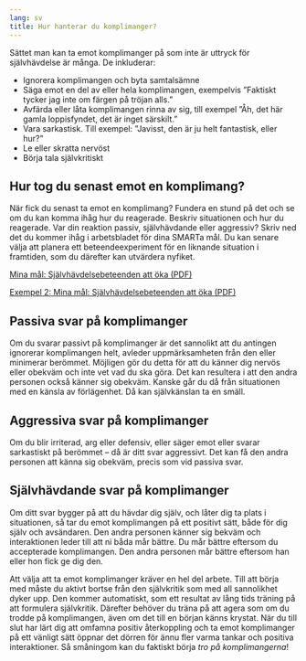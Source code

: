```yaml
---
lang: sv
title: Hur hanterar du komplimanger?
---
```


Sättet man kan ta emot komplimanger på som inte är uttryck för
självhävdelse är många. De inkluderar:

-   Ignorera komplimangen och byta samtalsämne
-   Säga emot en del av eller hela komplimangen, exempelvis ”Faktiskt
    tycker jag inte om färgen på tröjan alls.”
-   Avfärda eller låta komplimangen rinna av sig, till exempel ”Åh, det
    här gamla loppisfyndet, det är inget särskilt.”
-   Vara sarkastisk. Till exempel: ”Javisst, den är ju helt fantastisk,
    eller hur?”
-   Le eller skratta nervöst
-   Börja tala självkritiskt

## Hur tog du senast emot en komplimang?

När fick du senast ta emot en komplimang? Fundera en stund på det och se
om du kan komma ihåg hur du reagerade. Beskriv situationen och hur du
reagerade. Var din reaktion passiv, självhävdande eller aggressiv? Skriv ned det du kommer ihåg i arbetsbladet för dina SMARTa mål. Du kan senare välja att planera ett beteendeexperiment för en liknande situation i framtiden, som du därefter kan utvärdera nyfiket.

::: {.content-visible when-format="html"}
[Mina mål: Självhävdelsebeteenden att öka (PDF)](forms/100respekt-SMARTa-mal.pdf)

[Exempel 2: Mina mål: Självhävdelsebeteenden att öka (PDF)](forms/100respekt-exempel-2-SMARTa-mal.pdf)
:::

## Passiva svar på komplimanger

Om du svarar passivt på komplimanger är det sannolikt att du antingen
ignorerar komplimangen helt, avleder uppmärksamheten från den eller
minimerar berömmet. Möjligen gör du detta för att du känner dig nervös
eller obekväm och inte vet vad du ska göra. Det kan resultera i att den
andra personen också känner sig obekväm. Kanske går du då från
situationen med en känsla av förlägenhet. Då kan självkänslan ta en
smäll.

## Aggressiva svar på komplimanger

Om du blir irriterad, arg eller defensiv, eller säger emot eller svarar
sarkastiskt på berömmet -- då är ditt svar aggressivt. Det kan få den
andra personen att känna sig obekväm, precis som vid passiva svar.

## Självhävdande svar på komplimanger

Om ditt svar bygger på att du hävdar dig själv, och låter dig ta plats i
situationen, så tar du emot komplimangen på ett positivt sätt, både för
dig själv och avsändaren. Den andra personen känner sig bekväm och
interaktionen leder till att ni båda mår bättre. Du mår bättre eftersom
du accepterade komplimangen. Den andra personen mår bättre eftersom han
eller hon fick ge dig den.

Att välja att ta emot komplimanger kräver en hel del arbete. Till att
börja med måste du aktivt bortse från den självkritik som med all
sannolikhet dyker upp. Den kommer automatiskt, som ett resultat av lång
tids träning på att formulera självkritik. Därefter behöver du träna på
att agera som om du trodde på komplimangen, även om det till en början
känns krystat. När du till slut har lärt dig att omfamna positiv
återkoppling och ta emot komplimanger på ett vänligt sätt öppnar det
dörren för ännu fler varma tankar och positiva interaktioner. Så
småningom kan du faktiskt börja *tro på komplimangerna*!